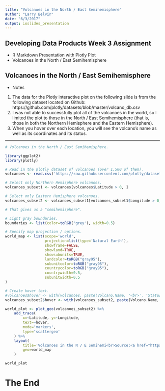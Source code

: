 ```yaml
---
title: "Volcanoes in the North / East Semihemisphere"
author: "Larry Belvin"
date: "6/3/2017"
output: ioslides_presentation
---
```


## Developing Data Products Week 3 Assignment
- R Markdown Presentation with Plotly Plot
- Volcanoes in the North / East Semihemisphere

## Volcanoes in the North / East Semihemisphere
- Notes
1. The data for the Plotly interactive plot on the following slide is from the following dataset located on Github:
   https://github.com/plotly/datasets/blob/master/volcano_db.csv
2. I was not able to successfully plot all of the volcanoes in the world, so I limited the plot to those in the North / East Semihemisphere (that is, those in both the Northern Hemisphere and the Eastern Hemisphere).
3. When you hover over each location, you will see the volcano's name as well as its coordinates and its status.

---

```r
# Volcanoes in the North / East Semihemisphere.

library(ggplot2)
library(plotly)

# Read in the plotly dataset of volcanoes (over 1,500 of them).
volcanoes <- read.csv('https://raw.githubusercontent.com/plotly/datasets/master/volcano_db.csv')

# Select only Northern Hemisphere volcanoes.
volcanoes_subset1 <- volcanoes[volcanoes$Latitude > 0, ]

# Select only Eastern Hemisphere volcanoes.
volcanoes_subset2 <- volcanoes_subset1[volcanoes_subset1$Longitude > 0, ]

# That gives us a "semihemisphere".

# Light gray boundaries.
boundaries <- list(color=toRGB('grey'), width=0.5)

# Specify map projection / options.
world_map <- list(scope='world',
                  projection=list(type='Natural Earth'),
                  showframe=FALSE,
                  showland=TRUE,
                  showsubunits=TRUE,
                  landcolor=toRGB("gray95"),
                  subunitcolor=toRGB("gray95"),
                  countrycolor=toRGB("gray95"),
                  countrywidth=0.5,
                  subunitwidth=0.5
)

# Create hover text.
#volcanoes$hover <- with(volcanoes, paste(Volcano.Name, '<br>', 'Status:', Status))
volcanoes_subset2$hover <- with(volcanoes_subset2, paste(Volcano.Name, '<br>', 'Status:', Status))

world_plot <- plot_geo(volcanoes_subset2) %>%
    add_trace(
        x=~Latitude, y=~Longitude,
        text=~hover,
        mode='markers',
        type='scattergeo'
    ) %>%
    layout(
        title='Volcanoes in the N / E Semihemi<br>Source:<a href="https://github.com/plotly/datasets/blob/master/volcano_db.csv">Github Volcano Dataset</a>',
        geo=world_map
    )

world_plot
```

# The End
